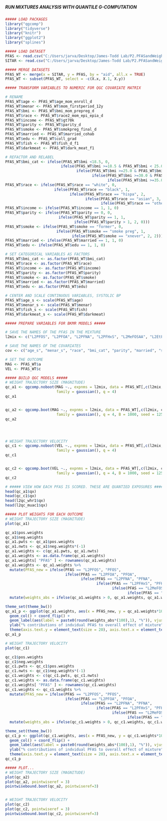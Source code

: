 #####                                                   #####
##### RUN MIXTURES ANALYSIS WITH QUANTILE G-COMPUTATION #####
#####                                                   #####

```r
##### LOAD PACKAGES
library("qgcomp")
library("tidyverse")
library("knitr")
library("ggplot2")
library("splines")

```

```r
##### LOAD DATASET
PFAS <- read.csv("C:/Users/jarva/Desktop/James-Todd Lab/P2.PFASandWeightTrajectories/Data/PFAS.csv")
SITAR <- read.csv("C:/Users/jarva/Desktop/James-Todd Lab/P2.PFASandWeightTrajectories/Data/P2_SITAR.csv")

##### MERGE DATASETS
PFAS_WT <- merge(x = SITAR, y = PFAS, by = "aid", all.x = TRUE)
PFAS_WT <- subset(PFAS_WT, select = -c(X.x, X.1, X.y))

```

```r
##### TRANSFORM VARIABLES TO NUMERIC FOR QGC COVARIATE MATRIX

# RENAME
PFAS_WT$age <- PFAS_WT$age_mom_enroll_d
PFAS_WT$menar <- PFAS_WT$mom_firstperiod_12y
PFAS_WT$bmi <- PFAS_WT$bmi_mom_prepreg_d
PFAS_WT$race <- PFAS_WT$race2_mom_epi_epia_d
PFAS_WT$income <- PFAS_WT$gt70k
PFAS_WT$parity <- PFAS_WT$parity_d
PFAS_WT$smoke <- PFAS_WT$smokpreg_final_d
PFAS_WT$married <- PFAS_WT$married_cohab
PFAS_WT$edu <- PFAS_WT$coll_grad
PFAS_WT$fish <- PFAS_WT$fish_d_f1
PFAS_WT$darkmeat <- PFAS_WT$dark_meat_f1

# REFACTOR AND RELABEL 
PFAS_WT$bmi_cat <- ifelse(PFAS_WT$bmi <18.5, 0,
                         ifelse(PFAS_WT$bmi >=18.5 & PFAS_WT$bmi < 25.0, 1, 
                                ifelse(PFAS_WT$bmi >=25.0 & PFAS_WT$bmi < 30.0, 2, 
                                       ifelse(PFAS_WT$bmi >=30.0 & PFAS_WT$bmi < 35.0, 3,
                                              ifelse(PFAS_WT$bmi >=35.0, 4, NA)))))
PFAS_WT$race <- ifelse(PFAS_WT$race == "white", 0,
                      ifelse(PFAS_WT$race == "black", 1,
                             ifelse(PFAS_WT$race == "hispa", 2,
                                    ifelse(PFAS_WT$race == "asian", 3,
                                           ifelse(PFAS_WT$race == "other", 4, 4)))))
PFAS_WT$income <- ifelse(PFAS_WT$income == 1, 1, 0)
PFAS_WT$parity <- ifelse(PFAS_WT$parity == 0, 0,
                        ifelse(PFAS_WT$parity == 1, 1,
                               ifelse(PFAS_WT$parity > 1, 2, 0)))
PFAS_WT$smoke <- ifelse(PFAS_WT$smoke == "former", 0,
                       ifelse(PFAS_WT$smoke == "smoke preg", 1,
                              ifelse(PFAS_WT$smoke == "xnever", 2, 2)))
PFAS_WT$married <- ifelse(PFAS_WT$married == 1, 1, 0)
PFAS_WT$edu <- ifelse(PFAS_WT$edu == 1, 1, 0)

# SET CATEGORICAL VARIABLES AS FACTORS
PFAS_WT$bmi_cat <- as.factor(PFAS_WT$bmi_cat)
PFAS_WT$race <- as.factor(PFAS_WT$race)
PFAS_WT$income <- as.factor(PFAS_WT$income)
PFAS_WT$parity <- as.factor(PFAS_WT$parity)
PFAS_WT$smoke <- as.factor(PFAS_WT$smoke)
PFAS_WT$married <- as.factor(PFAS_WT$married)
PFAS_WT$edu <- as.factor(PFAS_WT$edu)

# CENTER AND SCALE CONTINUOUS VARIABLES, SYSTOLIC BP
PFAS_WT$age_s <- scale(PFAS_WT$age)
PFAS_WT$menar_s <- scale(PFAS_WT$menar)
PFAS_WT$fish_s <- scale(PFAS_WT$fish)
PFAS_WT$darkmeat_s <- scale(PFAS_WT$darkmeat)

```

```r
##### PREPARE VARIABLES FOR BKMR MODELS #####

# SAVE THE NAMES OF THE PFAS IN THE MIXTURE
l2mix <- c("L2PFOS", "L2PFOA", "L2PFNA", "L2PFHxS", "L2MeFOSAA", "L2EtFOSAA")

# SAVE THE NAMES OF THE COVARIATES
cov <- c("age_s", "menar_s", "race", "bmi_cat", "parity", "married", "smoke", "fish_s")

# SET THE OUTCOME
MAG <- PFAS_WT$a
VEL <- PFAS_WT$c

```

```r
##### BUILD QGC MODELS #####
# WEIGHT TRAJECTORY SIZE (MAGNITUDE)
qc_a1 <- qgcomp.noboot(MAG ~., expnms = l2mix, data = PFAS_WT[,c(l2mix, cov)], 
                       family = gaussian(), q = 4)
qc_a1


qc_a2 <- qgcomp.boot(MAG ~., expnms = l2mix, data = PFAS_WT[,c(l2mix, cov)], 
                       family = gaussian(), q = 4, B = 1000, seed = 125, rr = FALSE)
qc_a2




# WEIGHT TRAJECTORY VELOCITY
qc_c1 <- qgcomp.noboot(VEL ~., expnms = l2mix, data = PFAS_WT[,c(l2mix, cov)], 
                       family = gaussian(), q = 4)
qc_c1


qc_c2 <- qgcomp.boot(VEL ~., expnms = l2mix, data = PFAS_WT[,c(l2mix, cov)], 
                       family = gaussian(), q = 4, B = 1000, seed = 125, rr = FALSE)
qc_c2

```

```r
# ##### VIEW HOW EACH PFAS IS SCORED. THESE ARE QUANTIED EXPOSURES #####
head(qc_a1$qx)
head(qc_c1$qx)
head(l2qc_whr1$qx)
head(l2qc_muac1$qx)

```

```r
##### PLOT WEIGHTS FOR EACH OUTCOME
# WEIGHT TRAJECTORY SIZE (MAGNITUDE)
plot(qc_a1)

qc_a1$pos.weights
qc_a1$neg.weights
qc_a1.pwts <- qc_a1$pos.weights
qc_a1.nwts <- qc_a1$neg.weights*(-1)
qc_a1.weights <- c(qc_a1.pwts, qc_a1.nwts)
qc_a1.weights <- as.data.frame(qc_a1.weights)
qc_a1.weights[ "PFAS" ] <- rownames(qc_a1.weights)
qc_a1.weights <- qc_a1.weights %>%
  mutate(PFAS_new = ifelse(PFAS == "L2PFOS", "PFOS", 
                           ifelse(PFAS == "L2PFOA", "PFOA",
                                  ifelse(PFAS == "L2PFNA", "PFNA", 
                                         ifelse(PFAS == "L2PFHxS", "PFHxS",
                                                ifelse(PFAS == "L2MeFOSAA", "MeFOSAA",
                                                       ifelse(PFAS == "L2EtFOSAA", "EtFOSAA", NA))))))) %>%
  mutate(weights_abs = ifelse(qc_a1.weights > 0, qc_a1.weights, qc_a1.weights*(-1)))

theme_set(theme_bw())
qc_a1_p <- ggplot(qc_a1.weights, aes(x = PFAS_new, y = qc_a1.weights*100)) + 
  geom_col() + coord_flip() +
  geom_label(aes(label = paste0(round(weights_abs*(100),1), "%")), vjust = 0.5, hjust = 0.5, size = 3) +
  ylab("% contributions of indvidual PFAS to overall effect of mixture") + xlab("") +
  theme(axis.text.y = element_text(size = 20), axis.text.x = element_text(size = 15)) 
qc_a1_p

# WEIGHT TRAJECTORY VELOCITY
plot(qc_c1)

qc_c1$pos.weights
qc_c1$neg.weights
qc_c1.pwts <- qc_c1$pos.weights
qc_c1.nwts <- qc_c1$neg.weights*(-1)
qc_c1.weights <- c(qc_c1.pwts, qc_c1.nwts)
qc_c1.weights <- as.data.frame(qc_c1.weights)
qc_c1.weights[ "PFAS" ] <- rownames(qc_c1.weights)
qc_c1.weights <- qc_c1.weights %>%
  mutate(PFAS_new = ifelse(PFAS == "L2PFOS", "PFOS", 
                           ifelse(PFAS == "L2PFOA", "PFOA",
                                  ifelse(PFAS == "L2PFNA", "PFNA", 
                                         ifelse(PFAS == "L2PFHxS", "PFHxS",
                                                ifelse(PFAS == "L2MeFOSAA", "MeFOSAA",
                                                       ifelse(PFAS == "L2EtFOSAA", "EtFOSAA", NA))))))) %>%
  mutate(weights_abs = ifelse(qc_c1.weights > 0, qc_c1.weights, qc_c1.weights*(-1)))

theme_set(theme_bw())
qc_c1_p <- ggplot(qc_c1.weights, aes(x = PFAS_new, y = qc_c1.weights*100)) + 
  geom_col() + coord_flip() +
  geom_label(aes(label = paste0(round(weights_abs*(100),1), "%")), vjust = 0.5, hjust = 0.5, size = 3) +
  ylab("% contributions of indvidual PFAS to overall effect of mixture") + xlab("") +
  theme(axis.text.y = element_text(size = 20), axis.text.x = element_text(size = 15)) 
qc_c1_p

```

```r
##### PLOT...
# WEIGHT TRAJECTORY SIZE (MAGNITUDE)
plot(qc_a2) 
plot(qc_a2, pointwiseref = 3)
pointwisebound.boot(qc_a2, pointwiseref=3)


# WEIGHT TRAJECTORY VELOCITY
plot(qc_c2)
plot(qc_c2, pointwiseref = 3)
pointwisebound.boot(qc_c2, pointwiseref=3)

```
